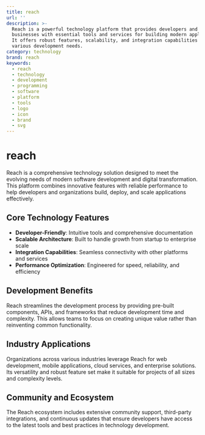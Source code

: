 ```yaml
---
title: reach
url: ''
description: >-
  Reach is a powerful technology platform that provides developers and
  businesses with essential tools and services for building modern applications.
  It offers robust features, scalability, and integration capabilities for
  various development needs.
category: technology
brand: reach
keywords:
  - reach
  - technology
  - development
  - programming
  - software
  - platform
  - tools
  - logo
  - icon
  - brand
  - svg
---
```


# reach

Reach is a comprehensive technology solution designed to meet the evolving needs of modern software development and digital transformation. This platform combines innovative features with reliable performance to help developers and organizations build, deploy, and scale applications effectively.

## Core Technology Features

- **Developer-Friendly**: Intuitive tools and comprehensive documentation
- **Scalable Architecture**: Built to handle growth from startup to enterprise scale
- **Integration Capabilities**: Seamless connectivity with other platforms and services
- **Performance Optimization**: Engineered for speed, reliability, and efficiency

## Development Benefits

Reach streamlines the development process by providing pre-built components, APIs, and frameworks that reduce development time and complexity. This allows teams to focus on creating unique value rather than reinventing common functionality.

## Industry Applications

Organizations across various industries leverage Reach for web development, mobile applications, cloud services, and enterprise solutions. Its versatility and robust feature set make it suitable for projects of all sizes and complexity levels.

## Community and Ecosystem

The Reach ecosystem includes extensive community support, third-party integrations, and continuous updates that ensure developers have access to the latest tools and best practices in technology development.
